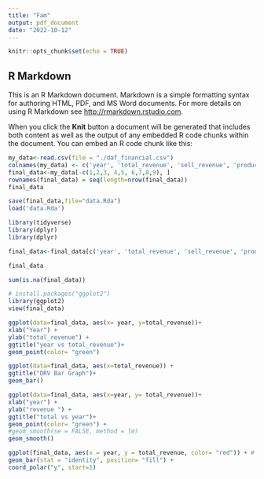 ```yaml
---
title: "Fam"
output: pdf_document
date: "2022-10-12"
---
```


```r
knitr::opts_chunk$set(echo = TRUE)
```

## R Markdown

This is an R Markdown document. Markdown is a simple formatting syntax for authoring HTML, PDF, and MS Word documents. For more details on using R Markdown see <http://rmarkdown.rstudio.com>.

When you click the **Knit** button a document will be generated that includes both content as well as the output of any embedded R code chunks within the document. You can embed an R code chunk like this:

```r
my_data<-read.csv(file = "./daf_financial.csv")
colnames(my_data) <- c('year', 'total_revenue', 'sell_revenue', 'production_expense', 'admin_expense', 'Marketing_expense','profit_after_afta', 'profit_tax', 'other')
final_data<-my_data[-c(1,2,3, 4,5, 6,7,8,9), ]
rownames(final_data) = seq(length=nrow(final_data))
final_data

save(final_data,file="data.Rda")
load('data.Rda')
```
```r
library(tidyverse)
library(dplyr)
library(dplyr)

final_data<-final_data[c('year', 'total_revenue', 'sell_revenue', 'production_expense', 'admin_expense', 'Marketing_expense','profit_after_afta', 'profit_tax', 'other')]

final_data
```
```r
sum(is.na(final_data))
```


```r
# install.packages("ggplot2")
library(ggplot2)
view(final_data)
```

```r
ggplot(data=final_data, aes(x= year, y=total_revenue))+
xlab("Year") +
ylab("total_revenue") +
ggtitle("year vs total_revenue")+
geom_point(color= "green") 


```

```r
ggplot(data=final_data, aes(x=total_revenue)) +
ggtitle("DRV Bar Graph")+
geom_bar()
```
```r
ggplot(data=final_data, aes(x=year, y= total_revenue))+
xlab("year") +
ylab("revenue ") +
ggtitle("total vs year")+
geom_point(color= "green") +
#geom_smooth(se = FALSE, method = lm)
geom_smooth()
```
```r
ggplot(final_data, aes(x = year, y = total_revenue, color= "red")) + # Create stacked bar chart
geom_bar(stat = "identity", position= "fill") +
coord_polar("y", start=1)
```

